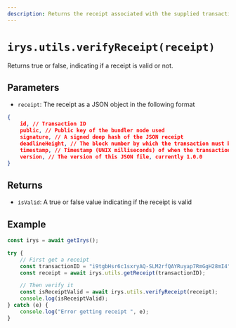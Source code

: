 ```yaml
---
description: Returns the receipt associated with the supplied transaction id
---
```



# `irys.utils.verifyReceipt(receipt)`

Returns true or false, indicating if a receipt is valid or not.

## Parameters

- `receipt`: The receipt as a JSON object in the following format

```json
{
    id, // Transaction ID 
    public, // Public key of the bundler node used
    signature, // A signed deep hash of the JSON receipt
    deadlineHeight, // The block number by which the transaction must be finalized
    timestamp, // Timestamp (UNIX milliseconds) of when the transaction was created and verified
    version, // The version of this JSON file, currently 1.0.0
}
```

## Returns

- `isValid`: A true or false value indicating if the receipt is valid

## Example

```js
const irys = await getIrys();

try {
	// First get a receipt
	const transactionID = "i9tgbHsr6c1sxryAQ-SLM2rfQAYRuyap7RmGgH28mI4"; // Your transaction Id
	const receipt = await irys.utils.getReceipt(transactionID);

	// Then verify it
	const isReceiptValid = await irys.utils.verifyReceipt(receipt);
	console.log(isReceiptValid);
} catch (e) {
	console.log("Error getting receipt ", e);
}
```
